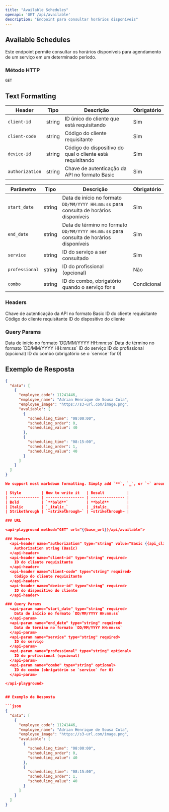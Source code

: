 ```yaml
---
title: "Available Schedules"
openapi: 'GET /api/available'
description: "Endpoint para consultar horários disponíveis"
---
```


## Available Schedules

Este endpoint permite consultar os horários disponíveis para agendamento de um serviço em um determinado período.

### Método HTTP

`GET`


## Text Formatting

| Header     | Tipo   | Descrição                                                  | Obrigatório |
|-----------------|--------|------------------------------------------------------------|-------------|
| `client-id`     | string | ID único do cliente que está requisitando                   | Sim         |
| `client-code`   | string | Código do cliente requisitante                              | Sim         |
| `device-id`     | string | Código do dispositivo do qual o cliente está requisitando   | Sim         |
| `authorization` | string | Chave de autenticação da API no formato Basic               | Sim         |


| Parâmetro    | Tipo    | Descrição                                                                                         | Obrigatório |
|--------------|---------|---------------------------------------------------------------------------------------------------|-------------|
| `start_date` | string  | Data de início no formato `DD/MM/YYYY HH:mm:ss` para consulta de horários disponíveis              | Sim         |
| `end_date`   | string  | Data de término no formato `DD/MM/YYYY HH:mm:ss` para consulta de horários disponíveis             | Sim         |
| `service`    | string  | ID do serviço a ser consultado                                                                    | Sim         |
| `professional`| string | ID do profissional (opcional)                                                                     | Não         |
| `combo`      | string  | ID do combo, obrigatório quando o serviço for `0`                                                  | Condicional |





<api-playground method="GET" url="{{base_url}}/api/available">

### Headers
  <api-header name="authorization" type="string" value="Basic {{api_client_key}}" required>
    Chave de autenticação da API no formato Basic
  </api-header>
  <api-header name="client-id" type="string" required>
    ID do cliente requisitante
  </api-header>
  <api-header name="client-code" type="string" required>
    Código do cliente requisitante
  </api-header>
  <api-header name="device-id" type="string" required>
    ID do dispositivo do cliente
  </api-header>

### Query Params
  <api-param name="start_date" type="string" required>
    Data de início no formato `DD/MM/YYYY HH:mm:ss`
  </api-param>
  <api-param name="end_date" type="string" required>
    Data de término no formato `DD/MM/YYYY HH:mm:ss`
  </api-param>
  <api-param name="service" type="string" required>
    ID do serviço
  </api-param>
  <api-param name="professional" type="string" optional>
    ID do profissional (opcional)
  </api-param>
  <api-param name="combo" type="string" optional>
    ID do combo (obrigatório se o `service` for 0)
  </api-param>

</api-playground>

## Exemplo de Resposta

```json
{
  "data": [
    {
      "employee_code": 11241446,
      "employee_name": "Adrian Henrique de Sousa Cola",
      "employee_image": "https://s3-url.com/image.png",
      "avaliable": [
        {
          "scheduling_time": "08:00:00",
          "scheduling_order": 0,
          "scheduling_value": 40
        },
        {
          "scheduling_time": "08:15:00",
          "scheduling_order": 1,
          "scheduling_value": 40
        }
      ]
    }
  ]
}

We support most markdown formatting. Simply add `**`, `_`, or `~` around text to format it.

| Style         | How to write it   | Result          |
| ------------- | ----------------- | --------------- |
| Bold          | `**bold**`        | **bold**        |
| Italic        | `_italic_`        | _italic_        |
| Strikethrough | `~strikethrough~` | ~strikethrough~ |

### URL

<api-playground method="GET" url="{{base_url}}/api/available">

### Headers
  <api-header name="authorization" type="string" value="Basic {{api_client_key}}" required>
    Authorization string (Basic)
  </api-header>
  <api-header name="client-id" type="string" required>
    ID do cliente requisitante
  </api-header>
  <api-header name="client-code" type="string" required>
    Código do cliente requisitante
  </api-header>
  <api-header name="device-id" type="string" required>
    ID do dispositivo do cliente
  </api-header>

### Query Params
  <api-param name="start_date" type="string" required>
    Data de início no formato `DD/MM/YYYY HH:mm:ss`
  </api-param>
  <api-param name="end_date" type="string" required>
    Data de término no formato `DD/MM/YYYY HH:mm:ss`
  </api-param>
  <api-param name="service" type="string" required>
    ID do serviço
  </api-param>
  <api-param name="professional" type="string" optional>
    ID do profissional (opcional)
  </api-param>
  <api-param name="combo" type="string" optional>
    ID do combo (obrigatório se `service` for 0)
  </api-param>

</api-playground>


## Exemplo de Resposta

```json
{
  "data": [
    {
      "employee_code": 11241446,
      "employee_name": "Adrian Henrique de Sousa Cola",
      "employee_image": "https://s3-url.com/image.png",
      "avaliable": [
        {
          "scheduling_time": "08:00:00",
          "scheduling_order": 0,
          "scheduling_value": 40
        },
        {
          "scheduling_time": "08:15:00",
          "scheduling_order": 1,
          "scheduling_value": 40
        }
      ]
    }
  ]
}




